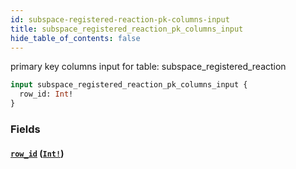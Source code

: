 ```yaml
---
id: subspace-registered-reaction-pk-columns-input
title: subspace_registered_reaction_pk_columns_input
hide_table_of_contents: false
---
```


primary key columns input for table: subspace_registered_reaction

```graphql
input subspace_registered_reaction_pk_columns_input {
  row_id: Int!
}
```

### Fields

#### [`row_id`](#) ([`Int!`](../scalars/int))
